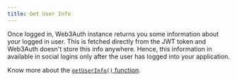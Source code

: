 ```yaml
---
title: Get User Info
---
```


Once logged in, Web3Auth instance returns you some information about your logged in user. This is fetched directly from the JWT token and Web3Auth
doesn't store this info anywhere. Hence, this information in available in social logins only after the user has logged into your application.

Know more about the [`getUserInfo()` function](/api-reference/web/plugnplay#get-users-information).
